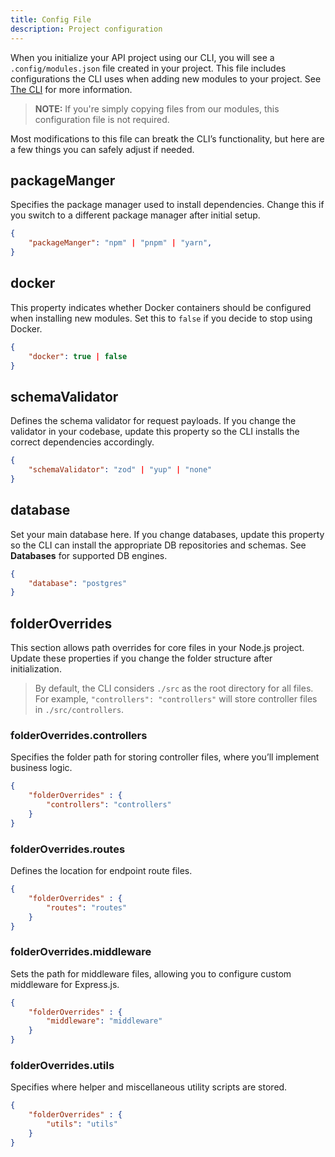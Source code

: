 ```yaml
---
title: Config File
description: Project configuration
---
```


When you initialize your API project using our CLI, you will see a `.config/modules.json` file created in your project. 
This file includes configurations the CLI uses when adding new modules to your project. See [The CLI](/docs/cli) for more information.

> **NOTE:** If you're simply copying files from our modules, this configuration file is not required.

Most modifications to this file can breatk the CLI’s functionality, but here are a few things you can safely adjust if needed.

## packageManger

Specifies the package manager used to install dependencies. 
Change this if you switch to a different package manager after initial setup.

```json
{
    "packageManger": "npm" | "pnpm" | "yarn",
}
```

## docker

This property indicates whether Docker containers should be configured when installing new modules. 
Set this to `false` if you decide to stop using Docker.

```json
{
    "docker": true | false
}
```

## schemaValidator

Defines the schema validator for request payloads. 
If you change the validator in your codebase, update this property so the CLI installs the correct dependencies accordingly.

```json
{
    "schemaValidator": "zod" | "yup" | "none"
}
```

## database

Set your main database here. If you change databases, update this property so the CLI can install the appropriate DB repositories and schemas. 
See **Databases** for supported DB engines.

```json
{
    "database": "postgres"
}
```

## folderOverrides

This section allows path overrides for core files in your Node.js project. Update these properties if you change the folder structure after initialization.

> By default, the CLI considers `./src` as the root directory for all files. 
For example, `"controllers": "controllers"` will store controller files in `./src/controllers`.

### folderOverrides.controllers 

Specifies the folder path for storing controller files, where you’ll implement business logic.

```json
{
    "folderOverrides" : {
        "controllers": "controllers"
    }
}
```

### folderOverrides.routes 

Defines the location for endpoint route files.

```json
{
    "folderOverrides" : {
        "routes": "routes"
    }
}
```

### folderOverrides.middleware 

Sets the path for middleware files, allowing you to configure custom middleware for Express.js.

```json
{
    "folderOverrides" : {
        "middleware": "middleware"
    }
}
```

### folderOverrides.utils 

Specifies where helper and miscellaneous utility scripts are stored.

```json
{
    "folderOverrides" : {
        "utils": "utils"
    }
}
```